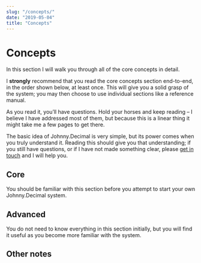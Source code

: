 ```yaml
---
slug: "/concepts/"
date: "2019-05-04"
title: "Concepts"
---
```


# Concepts

In this section I will walk you through all of the core concepts in detail.

I **strongly** recommend that you read the core concepts section end-to-end, in the order shown below, at least once. This will give you a solid grasp of the system; you may then choose to use individual sections like a reference manual.

As you read it, you’ll have questions. Hold your horses and keep reading – I believe I have addressed most of them, but because this is a linear thing it might take me a few pages to get there.

The basic idea of Johnny.Decimal is very simple, but its power comes when you truly understand it. Reading this should give you that understanding; if you still have questions, or if I have not made something clear, please [get in touch](/contact/) and I will help you.

## Core

You should be familiar with this section before you attempt to start your own Johnny.Decimal system.

<ConceptsIndexItem
	title="Areas &amp; categories"
	summary="Areas &amp; categories group similar things together, and appear before the decimal."
	url="/concepts/areas-categories/"
/>
<ConceptsIndexItem
	title="IDs"
	summary="Within each category, each item has a unique ID. It comes after the decimal."
	url="/concepts/ids/"
/>
<ConceptsIndexItem
	title="Saving files"
	summary="How to use Johnny.Decimal to organise your file system."
	url="/concepts/saving-files/"
/>
<ConceptsIndexItem
	title="Keeping notes"
	summary="Using the J.D system to keep simple text notes."
	url="/concepts/keeping-notes/"
/>
<ConceptsIndexItem
	title="Tracking your numbers"
	summary="How (and why) to track the numbers within your system."
	url="/concepts/tracking-your-numbers/"
/>
<ConceptsIndexItem
	title="Developing your own system"
	summary="Ready to start? Here’s how you develop your own J.D system."
	url="/concepts/developing-your-own-system/"
/>

## Advanced

You do not need to know everything in this section initially, but you will find it useful as you become more familiar with the system.

<ConceptsIndexItem
	title="Multiple-project systems"
	summary="How to expand the system beyond the single project described so far."
	url="/concepts/multiple-projects/"
/>
<ConceptsIndexItem
	title="Managing email"
	summary="Using the system to effectively manage your inbox."
	url="/concepts/managing-email/"
/>
<ConceptsIndexItem
	title="What about 00-09"
	summary="Why I reserve 00-09 for ‘Management &amp; Meta’, and what this means."
	url="/concepts/what-about-00-09"
/>
<ConceptsIndexItem
	title="Working at the terminal"
	summary="Using J.D to move around the command line."
	url="/concepts/working-at-the-terminal"
/>
<ConceptsIndexItem
	title="Exceptions to the rules"
	summary="Because rules are meant to be broken, right?"
	url="/concepts/exceptions-to-the-rules"
/>

## Other notes

<ConceptsIndexItem
	title="AC.ID notation"
	summary="How I refer to the system in the abstract."
	url="/concepts/acid-notation/"
/>
